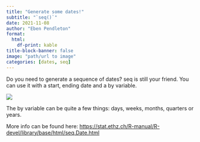 ```yaml
---
title: "Generate some dates!"
subtitle: "`seq()`"
date: 2021-11-08
author: "Eben Pendleton"
format:
  html:
    df-print: kable
title-block-banner: false
image: "path/url to image"
categories: [dates, seq]
---
```


Do you need to generate a sequence of dates? seq is still your friend. You can use it with a start, ending date and a by variable.

![](images/dates.png)

The by variable can be quite a few things: days, weeks, months, quarters or years.

More info can be found here: <https://stat.ethz.ch/R-manual/R-devel/library/base/html/seq.Date.html>
